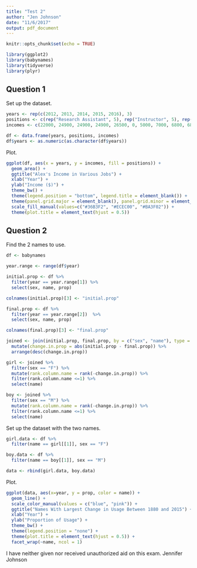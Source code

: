 ```yaml
---
title: "Test 2"
author: "Jen Johnson"
date: "11/6/2017"
output: pdf_document
---
```


```r
knitr::opts_chunk$set(echo = TRUE)
```

```r

library(ggplot2)
library(babynames)
library(tidyverse)
library(plyr)
```

## Question 1

Set up the dataset.
```r

years <- rep(c(2012, 2013, 2014, 2015, 2016), 3)
positions <- c(rep("Research Assistant", 5), rep("Instructor", 5), rep("Consultant", 5))
incomes <- c(22000, 24900, 24900, 24900, 26500, 0, 5000, 7000, 6800, 6800, 0, 5000, 4800, 15000, 30000)

df <- data.frame(years, positions, incomes)
df$years <- as.numeric(as.character(df$years))

```

Plot.
```r

ggplot(df, aes(x = years, y = incomes, fill = positions)) + 
  geom_area() + 
  ggtitle("Alex's Income in Various Jobs") + 
  xlab("Year") + 
  ylab("Income ($)") +
  theme_bw() + 
  theme(legend.position = "bottom", legend.title = element_blank()) +
  theme(panel.grid.major = element_blank(), panel.grid.minor = element_blank(), panel.border = element_blank(), axis.line = element_line(colour = "black")) +
  scale_fill_manual(values=c("#36B3F2", "#ECEC00", "#BA3F02")) +
  theme(plot.title = element_text(hjust = 0.5)) 
```

## Question 2

Find the 2 names to use. 
```r
df <- babynames

year.range <- range(df$year)

initial.prop <- df %>%
  filter(year == year.range[1]) %>%
  select(sex, name, prop)

colnames(initial.prop)[3] <- "initial.prop"

final.prop <- df %>%
  filter(year == year.range[2])  %>%
  select(sex, name, prop)

colnames(final.prop)[3] <- "final.prop"

joined <- join(initial.prop, final.prop, by = c("sex", "name"), type = "inner") %>%
  mutate(change.in.prop = abs(initial.prop - final.prop)) %>%
  arrange(desc(change.in.prop))

girl <- joined %>%
  filter(sex == "F") %>%
  mutate(rank.column.name = rank(-change.in.prop)) %>%
  filter(rank.column.name <=1) %>%
  select(name)

boy <- joined %>%
  filter(sex == "M") %>%
  mutate(rank.column.name = rank(-change.in.prop)) %>%
  filter(rank.column.name <=1) %>%
  select(name)

```

Set up the dataset with the two names.
```r
girl.data <- df %>%
  filter(name == girl[[1]], sex == "F")

boy.data <- df %>%
  filter(name == boy[[1]], sex == "M")

data <- rbind(girl.data, boy.data)

```

Plot.
```r

ggplot(data, aes(x=year, y = prop, color = name)) + 
  geom_line() + 
  scale_color_manual(values = c("blue", "pink")) +
  ggtitle("Names With Largest Change in Usage Between 1880 and 2015") + 
  xlab("Year") + 
  ylab("Proportion of Usage") +
  theme_bw() + 
  theme(legend.position = "none") +
  theme(plot.title = element_text(hjust = 0.5)) +
  facet_wrap(~name, ncol = 1)

```

I have neither given nor received unauthorized aid on this exam. Jennifer Johnson
